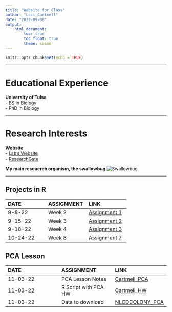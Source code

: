 ```yaml
---
title: "Website for Class"
author: "Laci Cartmell"
date: "2022-09-08"
output: 
    html_document:
        toc: true
        toc_float: true
        theme: cosmo
---
```


```r
knitr::opts_chunk$set(echo = TRUE)
```

___

# Educational Experience  
**University of Tulsa**  
- BS in Biology  
- PhD in Biology

___

# Research Interests  
**Website**  
- [Lab's Website](https://www.booth-lab.org/)  
- [ResearchGate](https://www.researchgate.net/profile/Laci-Cartmell)  

**My main reseaerch organism, the swallowbug**
![Swallowbug](SWBG.jpeg)

___  


## Projects in R
| DATE | ASSIGNMENT | LINK
| :-- | :-- | :--
|9-8-22 | Week 2 | [Assignment 1](https://github.com/laci-cartmell/CARTMELLBIOL7263.rmd/blob/main/Assignments/Assignment1.Rmd)  
|9-15-22 | Week 3  | [Assignment 2](https://laci-cartmell.github.io/CARTMELLBIOL7263.rmd/)
|9-18-22 | Week 4  | [Assignment 3](https://github.com/laci-cartmell/CARTMELLBIOL7263.rmd/blob/main/Assignments/Assignment3_v1.html)
|10-24-22 | Week 8  | [Assignment 7](https://github.com/laci-cartmell/CARTMELLBIOL7263.rmd/blob/main/Assignments/Assignment7.html)



## PCA Lesson 
| DATE | ASSIGNMENT | LINK
| :-- | :-- | :--
|11-03-22 | PCA Lesson Notes | [Cartmell_PCA](https://laci-cartmell.github.io/Cartmell_Lesson_PCA/)
|11-03-22 | R Script with PCA HW | [Cartmell_HW](https://github.com/laci-cartmell/Cartmell_Lesson_PCA/blob/main/Cartmell_pcapractice.R)
|11-03-22 | Data to download | [NLCDCOLONY_PCA](https://github.com/laci-cartmell/Cartmell_Lesson_PCA/blob/main/Cartmell_NLCD_Rlesson.xlsx)



